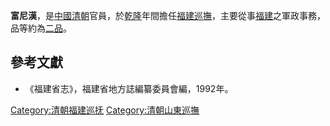 '''富尼漢'''，是[[中國|中國]][[清朝|清朝]]官員，於[[乾隆|乾隆]]年間擔任[[福建巡撫|福建巡撫]]，主要從事[[福建|福建]]之軍政事務，品等約為[[二品|二品]]。
{{start box}}
{{s-before|[[崔應階|崔應階]]}}
{{s-title|[[福建巡撫|福建巡撫]]|[[乾隆|乾隆]]年間上任}}
{{s-after|[[鄂寶|鄂寶]]}}
{{end box}}
==參考文獻==
*《福建省志》，福建省地方誌編纂委員會編，1992年。

{{清朝人物小作品}}

[[Category:清朝福建巡抚|Category:清朝福建巡抚]]
[[Category:清朝山東巡撫|Category:清朝山東巡撫]]
